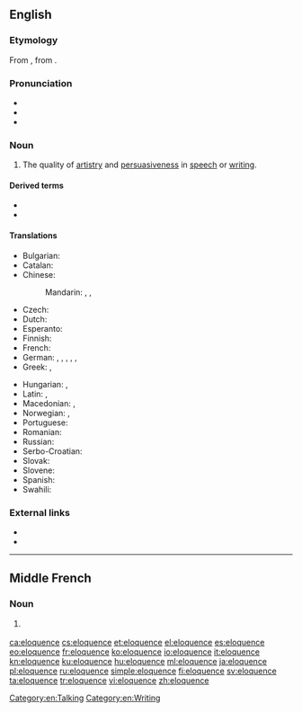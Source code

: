 {{also|éloquence}}
==English==

===Etymology===
From {{etyl|fro|en}} {{m|fro|eloquence}}, from {{etyl|la|en}} {{m|la|eloquentia}}.

===Pronunciation===
* {{audio|En-us-eloquence.ogg|Audio (US)|lang=en}}
* {{IPA|/ˈɛləkwəns/|lang=en}}
* {{hyphenation|el|o|quence|lang=en}}

===Noun===
{{en-noun|~}}

# The quality of [[artistry]] and [[persuasiveness]] in [[speech]] or [[writing]].

====Derived terms====
* {{l|en|eloquency}}
* {{l|en|eloquently}}

====Translations====
{{trans-top|the quality of artistry and persuasiveness in speech or writing}}
* Bulgarian: {{t+|bg|красноречие|n}}
* Catalan: {{t+|ca|eloqüència|f}}
* Chinese:
*: Mandarin: {{t+|cmn|雄辯|sc=Hani}}, {{t+|cmn|雄辩|tr=xióngbiàn|sc=Hani}}, {{t+|cmn|口才|tr=kǒucái|sc=Hani}}
* Czech: {{t|cs|výmluvnost|f}}
* Dutch: {{t+|nl|welbespraaktheid|f}}
* Esperanto: {{t|eo|elokventeco}}
* Finnish: {{t+|fi|kaunopuheisuus}}
* French: {{t+|fr|éloquence|f}}
* German: {{t|de|Redegewandtheit|f}}, {{t+|de|Eloquenz|f}}, {{t|de|Sprachfertigkeit|f}}, {{t+|de|Beredsamkeit|f}}, {{t+|de|Redseligkeit}}, {{t+|de|Redseligkeit}}
* Greek: {{t+|el|ευγλωττία|f}}, {{t+|el|ευφράδεια|f}}
{{trans-mid}}
* Hungarian: {{t+|hu|ékesszólás}}, {{t+|hu|beszédkészség}}
* Latin: {{t|la|fācundia|f}}, {{t|la|eloquium}}
* Macedonian: {{t|mk|речитост|f|tr=réčitost|sc=Cyrl}}, {{t|mk|красноречивост|f|tr=krasnoréčivost|sc=Cyrl}}
* Norwegian: {{t|no|veltalenhet|m}}, {{t|no|språkferdighet|m}}
* Portuguese: {{t+|pt|eloquência|f}}
* Romanian: {{t+|ro|elocvență|f}}
* Russian: {{t+|ru|красноре́чие|n}}
* Serbo-Croatian: {{t+|sh|rječitost|f}}
* Slovak: {{t|sk|výrečnosť|f}}
* Slovene: {{t|sl|zgovornost|f}}
* Spanish: {{t+|es|elocuencia|f}}
* Swahili: {{t|sw|usemaji}}
{{trans-bottom}}

===External links===
* {{pedialite}}
* {{quotelite}}

[[Category:en:Talking]]
[[Category:en:Writing]]

----

==Middle French==

===Noun===
{{frm-noun|f|-}}

# {{l|en|eloquence}} {{gloss|quality of being eloquent}}

[[ca:eloquence]]
[[cs:eloquence]]
[[et:eloquence]]
[[el:eloquence]]
[[es:eloquence]]
[[eo:eloquence]]
[[fr:eloquence]]
[[ko:eloquence]]
[[io:eloquence]]
[[it:eloquence]]
[[kn:eloquence]]
[[ku:eloquence]]
[[hu:eloquence]]
[[ml:eloquence]]
[[ja:eloquence]]
[[pl:eloquence]]
[[ru:eloquence]]
[[simple:eloquence]]
[[fi:eloquence]]
[[sv:eloquence]]
[[ta:eloquence]]
[[tr:eloquence]]
[[vi:eloquence]]
[[zh:eloquence]]